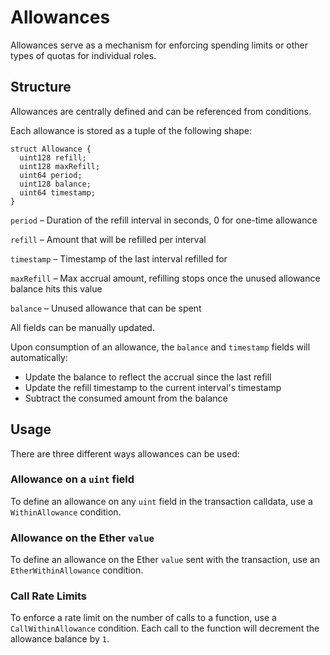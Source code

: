 # Allowances

Allowances serve as a mechanism for enforcing spending limits or other types of quotas for individual roles.

## Structure

Allowances are centrally defined and can be referenced from conditions.

Each allowance is stored as a tuple of the following shape:

```solidity
struct Allowance {
  uint128 refill;
  uint128 maxRefill;
  uint64 period;
  uint128 balance;
  uint64 timestamp;
}
```

`period` – Duration of the refill interval in seconds, 0 for one-time allowance

`refill` – Amount that will be refilled per interval

`timestamp` – Timestamp of the last interval refilled for

`maxRefill` – Max accrual amount, refilling stops once the unused allowance balance hits this value

`balance` – Unused allowance that can be spent

All fields can be manually updated.

Upon consumption of an allowance, the `balance` and `timestamp` fields will automatically:

- Update the balance to reflect the accrual since the last refill
- Update the refill timestamp to the current interval's timestamp
- Subtract the consumed amount from the balance

## Usage

There are three different ways allowances can be used:

### Allowance on a `uint` field

To define an allowance on any `uint` field in the transaction calldata, use a `WithinAllowance` condition.

### Allowance on the Ether `value`

To define an allowance on the Ether `value` sent with the transaction, use an `EtherWithinAllowance` condition.

### Call Rate Limits

To enforce a rate limit on the number of calls to a function, use a `CallWithinAllowance` condition. Each call to the function will decrement the allowance balance by `1`.
